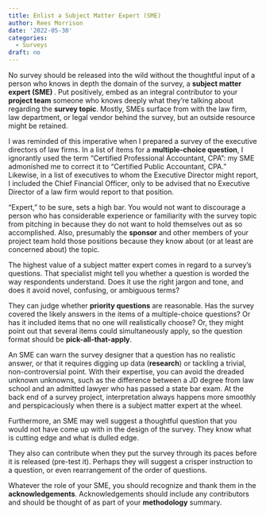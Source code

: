 ```yaml
---
title: Enlist a Subject Matter Expert (SME)
author: Rees Morrison
date: '2022-05-30'
categories:
  - Surveys
draft: no
---
```


No survey should be released into the wild without the thoughtful input of a person who knows in depth the domain of the survey, a **subject matter expert (SME) **.  Put positively, embed as an integral contributor to your **project team** someone who knows deeply what they’re talking about regarding the **survey topic**.  Mostly, SMEs surface from with the law firm, law department, or legal vendor behind the survey, but an outside resource might be retained.

I was reminded of this imperative when I prepared a survey of the executive directors of law firms.  In a list of items for a **multiple-choice question**, I ignorantly used the term “Certified Professional Accountant, CPA”: my SME admonished me to correct it to “Certified Public Accountant, CPA.”  Likewise, in a list of executives to whom the Executive Director might report, I included the Chief Financial Officer, only to be advised that no Executive Director of a law firm would report to that position.

“Expert,” to be sure, sets a high bar.  You would not want to discourage a person who has considerable experience or familiarity with the survey topic from pitching in because they do not want to hold themselves out as so accomplished.  Also, presumably the **sponsor** and other members of your project team hold those positions because they know about (or at least are concerned about) the topic.

The highest value of a subject matter expert comes in regard to a survey’s questions.  That specialist might tell you whether a question is worded the way respondents understand.  Does it use the right jargon and tone, and does it avoid novel, confusing, or ambiguous terms?  

They can judge whether **priority questions** are reasonable.  Has the survey covered the likely answers in the items of a multiple-choice questions?  Or has it included items that no one will realistically choose?  Or, they might point out that several items could simultaneously apply, so the question format should be **pick-all-that-apply**.  

An SME can warn the survey designer that a question has no realistic answer, or that it requires digging up data (**research**) or tackling a trivial, non-controversial point.  With their expertise, you can avoid the dreaded unknown unknowns, such as the difference between a JD degree from law school and an admitted lawyer who has passed a state bar exam.  At the back end of a survey project, interpretation always happens more smoothly and perspicaciously when there is a subject matter expert at the wheel.

Furthermore, an SME may well suggest a thoughtful question that you would not have come up with in the design of the survey.  They know what is cutting edge and what is dulled edge.

They also can contribute when they put the survey through its paces before it is released (pre-test it).  Perhaps they will suggest a crisper instruction to a question, or even rearrangement of the order of questions.

Whatever the role of your SME, you should recognize and thank them in the **acknowledgements**.  Acknowledgements should include any contributors and should be thought of as part of your **methodology** summary.
